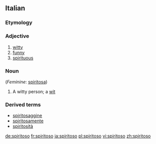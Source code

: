 ==Italian==
===Etymology===
{{suffix|spirito|oso|lang=it}}

===Adjective===
{{it-adj|spiritos}}

# [[witty]]
# [[funny]]
# [[spirituous]]

===Noun===
{{it-noun|spiritos|m|o|i}} (''Feminine'': [[spiritosa]])

# A witty person; a [[wit]]

===Derived terms===
*[[spiritosaggine]]
*[[spiritosamente]]
*[[spiritosità]]

[[de:spiritoso]]
[[fr:spiritoso]]
[[ja:spiritoso]]
[[pl:spiritoso]]
[[vi:spiritoso]]
[[zh:spiritoso]]